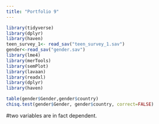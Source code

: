 ```yaml
---
title: "Portfolio 9"
---
```


```r
library(tidyverse)
library(dplyr)
library(haven)
teen_survey_1<- read_sav("teen_survey_1.sav")
gender<-read_sav("gender.sav")
library(lme4)
library(merTools)
library(semPlot)
library(lavaan)
library(readxl)
library(dplyr)
library(haven)
```
```r
table(gender$Gender,gender$country)
chisq.test(gender$Gender, gender$country, correct=FALSE)
```
#two variables are in fact dependent.

